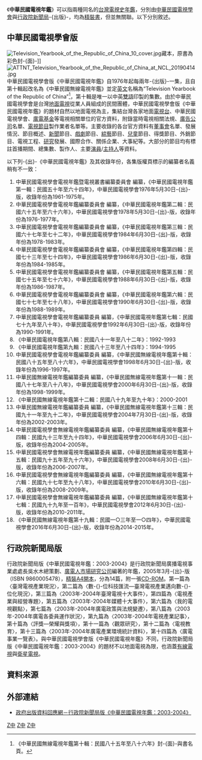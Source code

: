 《'''中華民國電視年鑑'''》可以指兩種同名的[[台灣電視史|台灣電視史]][[年鑑|年鑑]]，分別由[[中華民國電視學會|中華民國電視學會]]與[[行政院新聞局|行政院新聞局]]-{出版}-，均為[[精裝書|精裝書]]，但並無關聯。以下分別敘述。

==中華民國電視學會版==
[[File:Television_Yearbook_of_the_Republic_of_China_10_cover.jpg|thumb]]藏本，原書為彩色封-{面}-]]
[[File:ATTNT_Television_Yearbook_of_the_Republic_of_China_at_NCL_20190414.jpg|thumb]]
中華民國電視學會版《中華民國電視年鑑》自1976年起每兩年-{出版}-一集，且自第十輯起改名為《中華民國無線電視年鑑》並定[[英文|英文]]名稱為“Television Yearbook of the Republic of China”<ref>《中華民國無線電視年鑑第十輯：民國八十五年至八十六年》封-{面}-與書名頁。</ref>，第十輯是唯一以中英[[雙語|雙語]]印製的集數。由於中華民國電視學會是台灣[[地面電視|地面電視]]從業人員組成的民間團體，中華民國電視學會版《中華民國電視年鑑》的題材自然以地面電視為主，集結台灣各家地面[[電視台|電視台]]、中華民國電視學會、[[廣電基金|廣電基金]]等電視相關單位的官方資料，附錄當時電視相關法規、[[廣告|廣告]][[公司|公司]]名單、[[電視節目|電視節目]]製作業者名單等。主要收錄的各台官方資料有[[董事會|董事會]]名單、發展情況、節目概述、[[新聞|新聞]]節目、[[戲劇|戲劇]]節目、[[綜藝|綜藝]]節目、[[兒童|兒童]]節目、得獎節目、外銷節目、電視工程、[[研究|研究]]發展、國際合作、關係企業、大事紀等。大部分的節目均有標註首播期間、總集數、製作人、主要[[演員|演員]]/[[主持人|主持人]]等資料。

以下列-{出}-《中華民國電視年鑑》及其收錄年份，各集版權頁標示的編纂者名義稍有不一致：
#中華民國電視學會電視年鑑暨電視叢書編纂委員會 編纂，《中華民國電視年鑑第一輯：民國五十年至六十四年》，中華民國電視學會1976年5月30日-{出}-版，收錄年份為1961-1975年。
#中華民國電視學會電視年鑑編纂委員會 編纂，《中華民國電視年鑑第二輯：民國六十五年至六十六年》，中華民國電視學會1978年5月30日-{出}-版，收錄年份為1976-1977年。
#中華民國電視學會電視年鑑編纂委員會 編纂，《中華民國電視年鑑第三輯：民國六十七年至七十二年》，中華民國電視學會1984年6月30日-{出}-版，收錄年份為1978-1983年。
#中華民國電視學會電視年鑑編纂委員會 編纂，《中華民國電視年鑑第四輯：民國七十三年至七十四年》，中華民國電視學會1986年6月30日-{出}-版，收錄年份為1984-1985年。
#中華民國電視學會電視年鑑編纂委員會 編纂，《中華民國電視年鑑第五輯：民國七十五年至七十六年》，中華民國電視學會1988年6月30日-{出}-版，收錄年份為1986-1987年。
#中華民國電視學會電視年鑑編纂委員會 編纂，《中華民國電視年鑑第六輯：民國七十七年至七十八年》，中華民國電視學會1990年6月30日-{出}-版，收錄年份為1988-1989年。
#中華民國電視學會電視年鑑編纂委員 編纂，《中華民國電視年鑑第七輯：民國七十九年至八十年》，中華民國電視學會1992年6月30日-{出}-版，收錄年份為1990-1991年。
#《中華民國電視年鑑第八輯：民國八十一年至八十二年》：1992-1993
#《中華民國電視年鑑第九輯：民國八十三年至八十四年》：1994-1995
#中華民國電視學會電視年鑑編纂委員 編纂，《中華民國無線電視年鑑第十輯：民國八十五年至八十六年》，中華民國電視學會1998年6月30日-{出}-版，收錄年份為1996-1997年。
#中華民國無線電視年鑑編纂委員 編纂，《中華民國無線電視年鑑第十一輯：民國八十七年至八十八年》，中華民國電視學會2000年6月30日-{出}-版，收錄年份為1998-1999年。
#《中華民國無線電視年鑑第十二輯：民國八十九年至九十年》：2000-2001
#中華民國無線電視年鑑編纂委員 編纂，《中華民國無線電視年鑑第十三輯：民國九十一年至九十二年》，中華民國電視學會2004年7月30日-{出}-版，收錄年份為2002-2003年。
#中華民國電視學會無線電視年鑑編纂委員 編纂，《中華民國無線電視年鑑第十四輯：民國九十三年至九十四年》，中華民國電視學會2006年6月30日-{出}-版，收錄年份為2004-2005年。
#中華民國電視學會無線電視年鑑編纂委員 編纂，《中華民國無線電視年鑑第十五輯：民國九十五年至九十六年》，中華民國電視學會2008年6月30日-{出}-版，收錄年份為2006-2007年。
#中華民國電視學會無線電視年鑑編纂委員 編纂，《中華民國無線電視年鑑第十六輯：民國九十七年至九十八年》，中華民國電視學會2010年6月30日-{出}-版，收錄年份為2008-2009年。
#中華民國電視學會無線電視年鑑編纂委員 編纂，《中華民國無線電視年鑑第十七輯：民國九十九年至一百年》，中華民國電視學會2012年6月30日-{出}-版，收錄年份為2010-2011年。
#《中華民國無線電視年鑑第十九輯：民國一○三年至一○四年》，中華民國電視學會2016年6月30日-{出}-版，收錄年份為2014-2015年。

==行政院新聞局版==
行政院新聞局版《中華民國電視年鑑：2003-2004》是行政院新聞局廣播電視事業處處長吳水木總策劃、[[廣電人市場研究公司|廣電人市場研究公司]]編著的年鑑，2005年3月-{出}-版（ISBN 9860005478），[[精裝|精裝]][[ISO_216|A4]][[開本|開本]]，分為14篇，附一張[[CD-ROM|CD-ROM]]。第一篇為〈臺灣電視產業現況〉，第二篇為〈數-{}-位科技匯流―臺灣電視產業邁向數-{}-位化現況〉，第三篇為〈2003年-2004年臺灣電視十大事件〉，第四篇為〈電視產業與經營專題〉，第五篇為〈2003年-2004年媒體十大事件〉，第六篇為〈我的電視觀點〉，第七篇為〈2003年-2004年廣電政策與法規變遷〉，第八篇為〈2003年-2004年廣電各委員運作狀況〉，第九篇為〈2003年-2004年電視產業記事〉，第十篇為〈評獎―榮耀與獎項〉，第十一篇為〈觀眾研究〉，第十二篇為〈電視教育〉，第十三篇為〈2003年-2004年廣電產業環境統計資料〉，第十四篇為〈廣電事業一覽表〉。與中華民國電視學會版《中華民國電視年鑑》不同，行政院新聞局版《中華民國電視年鑑：2003-2004》的題材不以地面電視為限，也涵蓋[[有線電視|有線電視]]與[[衛星電視|衛星電視]]。

==資料來源==
{{reflist}}

==外部連結==
*[https://archive.is/20121222044714/http://open.nat.gov.tw/OpenFront/gpnet/newbook_view.jsp?gpn=1009400582 政府出版資料回應網－行政院新聞局版《中華民國電視年鑑：2003-2004》]{{zh-tw}}

[[Category:台灣電視|Z中]]
[[Category:台灣歷史書籍|Z中]]
[[Category:年鉴|Z中]]